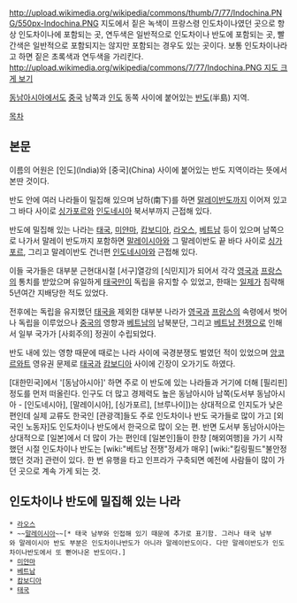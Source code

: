 http://upload.wikimedia.org/wikipedia/commons/thumb/7/77/Indochina.PNG/550px-Indochina.PNG
지도에서 짙은 녹색이 프랑스령 인도차이나였던 곳으로 항상 인도차이나에 포함되는 곳, 연두색은 일반적으로 인도차이나 반도에 포함되는 곳, 빨간색은 일반적으로 포함되지는 않지만 포함되는 경우도 있는 곳이다. 보통 인도차이나라고 하면 짙은 초록색과 연두색을 가리킨다. [[http://upload.wikimedia.org/wikipedia/commons/7/77/Indochina.PNG 지도 크게 보기]] 

[[동남아시아]]에서도 [[중국]] 남쪽과 [[인도]] 동쪽 사이에 붙어있는 [[반도]](半島) 지역. 

[[목차]]
== 본문 ==
이름의 어원은 [인도](India)와 [중국](China) 사이에 붙어있는 반도 지역이라는 뜻에서 본딴 것이다.

반도 안에 여러 나라들이 밀집해 있으며 남하(南下)를 하면 [[말레이반도]]까지 이어져 있고 그 바다 사이로 [[싱가포르]]와 [[인도네시아]] 북서부까지 근접해 있다. 

반도에 밀집해 있는 나라는 [[태국]], [[미얀마]], [[캄보디아]], [[라오스]], [[베트남]] 등이 있으며 남쪽으로 나가서 말레이 반도까지 포함하면 [[말레이시아]]와 그 말레이반도 끝 바다 사이로 [[싱가포르]], 그리고 말레이반도 건너편 [[인도네시아]]와 근접해 있다. 

이들 국가들은 대부분 근현대시절 [서구]열강의 [식민지]가 되어서 각각 [[영국]]과 [[프랑스]]의 통치를 받았으며 유일하게 [[태국]]만이 독립을 유지할 수 있었고, 한때는 [[일제]]가 침략해 5년여간 지배당한 적도 있었다. 

전후에는 독립을 유지했던 [[태국]]을 제외한 대부분 나라가 [[영국]]과 [[프랑스]]의 속령에서 벗어나 독립을 이루었으나 [[중국]]의 영향과 [[베트남]]의 남북분단, 그리고 [[베트남 전쟁]]으로 인해서 일부 국가가 [사회주의] 정권이 수립되었다. 

반도 내에 있는 영향 때문에 때로는 나라 사이에 국경분쟁도 벌였던 적이 있었으며 [[앙코르와트]] 영유권 문제로 [[태국]]과 [[캄보디아]] 사이에 긴장이 오가기도 하였다. 

[대한민국]에서 '[동남아시아]' 하면 주로 이 반도에 있는 나라들과 거기에 더해 [필리핀] 정도를 먼저 떠올린다. 인구도 더 많고 경제력도 높은 동남아시아 남쪽(도서부 동남아시아 - [인도네시아], [말레이시아], [싱가포르], [브루나이])는 상대적으로 인지도가 낮은 편인데 실제 교류도 한국인 [관광객]들도 주로 인도차이나 반도 국가들로 많이 가고 [외국인 노동자]도 인도차이나 반도에서 한국으로 많이 오는 편. 반면 도서부 동남아시아는 상대적으로 [일본]에서 더 많이 가는 편인데 [일본인]들이 한창 [해외여행]을 가기 시작했던 시절 인도차이나 반도는 [wiki:"베트남 전쟁"정세가 매우] [wiki:"킬링필드"불안정했던 것과] 관련이 있다. 한 번 유행을 타고 인프라가 구축되면 예전에 사람들이 많이 가던 곳으로 계속 가게 되는 것.
== 인도차이나 반도에 밀집해 있는 나라 == 
 * [[라오스]] 
 * ~~[[말레이시아]]~~[* 태국 남부와 인접해 있기 때문에 추가로 표기함. 그러나 태국 남부와 말레이시아 반도 부분은 인도차이나반도가 아니라 말레이반도이다. 다만 말레이반도가 인도차이나반도에서 또 뻗어나온 반도이다.] 
 * [[미얀마]]
 * [[베트남]] 
 * [[캄보디아]] 
 * [[태국]] 
